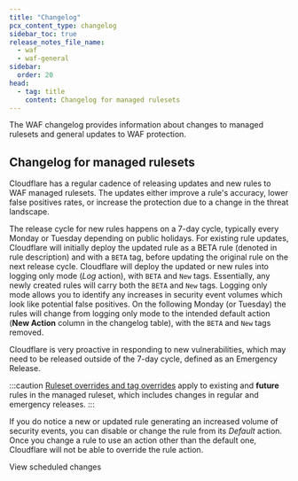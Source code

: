 ```yaml
---
title: "Changelog"
pcx_content_type: changelog
sidebar_toc: true
release_notes_file_name:
  - waf
  - waf-general
sidebar:
  order: 20
head:
  - tag: title
    content: Changelog for managed rulesets
---
```



The WAF changelog provides information about changes to managed rulesets and general updates to WAF protection.

## Changelog for managed rulesets

Cloudflare has a regular cadence of releasing updates and new rules to WAF managed rulesets. The updates either improve a rule's accuracy, lower false positives rates, or increase the protection due to a change in the threat landscape.

The release cycle for new rules happens on a 7-day cycle, typically every Monday or Tuesday depending on public holidays. For existing rule updates, Cloudflare will initially deploy the updated rule as a BETA rule (denoted in rule description) and with a `BETA` tag, before updating the original rule on the next release cycle. Cloudflare will deploy the updated or new rules into logging only mode (_Log_ action), with `BETA` and `New` tags. Essentially, any newly created rules will carry both the `BETA` and `New` tags. Logging only mode allows you to identify any increases in security event volumes which look like potential false positives. On the following Monday (or Tuesday) the rules will change from logging only mode to the intended default action (**New Action** column in the changelog table), with the `BETA` and `New` tags removed.

Cloudflare is very proactive in responding to new vulnerabilities, which may need to be released outside of the 7-day cycle, defined as an Emergency Release.

:::caution
[Ruleset overrides and tag overrides](/ruleset-engine/managed-rulesets/override-managed-ruleset/) apply to existing and **future** rules in the managed ruleset, which includes changes in regular and emergency releases.
:::

If you do notice a new or updated rule generating an increased volume of security events, you can disable or change the rule from its _Default_ action. Once you change a rule to use an action other than the default one, Cloudflare will not be able to override the rule action.

<LinkButton type="primary" href="/waf/change-log/scheduled-changes/">
	View scheduled changes
</LinkButton>
